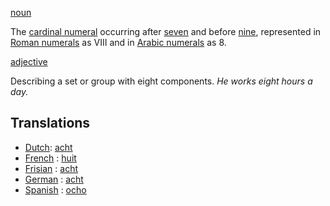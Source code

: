 [[noun]]

The [[cardinal numeral]] occurring after [[seven]] and before [[nine]], represented in [[Roman numerals]] as VIII and in [[Arabic numerals]] as 8.

[[adjective]]

Describing a set or group with eight components. ''He works eight hours a day.''

==Translations==
*[[Dutch]]: [[acht]]
*[[French]] : [[huit]]
*[[Frisian]] : [[acht]]
*[[German]] : [[acht]]
*[[Spanish]] : [[ocho]]
